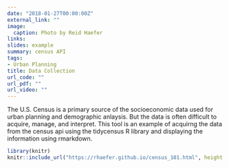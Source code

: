 ```yaml
---
date: "2018-01-27T00:00:00Z"
external_link: ""
image:
  caption: Photo by Reid Haefer
links:
slides: example
summary: census API
tags:
- Urban Planning
title: Data Collection
url_code: ""
url_pdf: ""
url_video: ""
---
```


The U.S. Census is a primary source of the socioeconomic data used for urban planning and demographic anlaysis. But the data is often difficult to acquire, manage, and interpret. This tool is an example of acquirng the data from the census api using the tidycensus R library and displaying the information using rmarkdown.


```r
library(knitr)
knitr::include_url("https://rhaefer.github.io/census_101.html", height = "800px")
```
